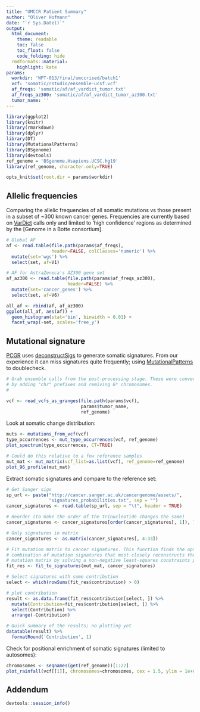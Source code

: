 ```yaml
---
title: "UMCCR Patient Summary"
author: "Oliver Hofmann"
date: "`r Sys.Date()`"
output:
  html_document:
    theme: readable
    toc: false
    toc_float: false
    code_folding: hide
  rmdformats::material:
    highlight: kate
params:
  workdir: 'WPT-013/final/umccrised/batch1' 
  vcf: 'somatic/rstudio/ensemble-ucsf.vcf'
  af_freqs: 'somatic/af/af_vardict_tumor.txt'
  af_freqs_az300: 'somatic/af/af_vardict_tumor_az300.txt'
  tumor_name: ''
---
```


```r
library(ggplot2)
library(knitr)
library(rmarkdown)
library(dplyr)
library(DT)
library(MutationalPatterns)
library(BSgenome)
library(devtools)
ref_genome = 'BSgenome.Hsapiens.UCSC.hg19'
library(ref_genome, character.only=TRUE)
```

```r
opts_knit$set(root.dir = params$workdir)
```

## Allelic frequencies

Comparing the allelic frequencies of all somatic mutations vs those present in a subset of ~300 known cancer genes. Frequencies are currently based on [VarDict](https://github.com/AstraZeneca-NGS/VarDict) calls only and limited to 'high confidence' regions as determined by the [Genome in a Botte consortium].

```r
# Global AF
af <- read.table(file.path(params$af_freqs),
                 header=FALSE, colClasses='numeric') %>%
  mutate(set='wgs') %>%
  select(set, af=V1) 

# AF for AstraZeneca's AZ300 gene set
af_az300 <- read.table(file.path(params$af_freqs_az300),
                       header=FALSE) %>%
  mutate(set='cancer_genes') %>%
  select(set, af=V6) 

all_af <- rbind(af, af_az300)
ggplot(all_af, aes(af)) + 
  geom_histogram(stat='bin', binwidth = 0.01) +
  facet_wrap(~set, scales='free_y')
```

## Mutational signature

[PCGR](https://github.com/sigven/pcgr) uses [deconstructSigs](https://cran.r-project.org/web/packages/deconstructSigs/index.html) to generate somatic signatures. From our experience it can miss signatures quite frequently; using [MutationalPatterns](http://bioconductor.org/packages/release/bioc/html/MutationalPatterns.html) to doublecheck.

```r
# Grab ensemble calls from the post-processing stage. These were converted 
# by adding "chr" prefixes and remiving G* chromosomes.
#

vcf <- read_vcfs_as_granges(file.path(params$vcf),
                            params$tumor_name,
                            ref_genome)
```

Look at somatic change distribution:

```r
muts <- mutations_from_vcf(vcf)
type_occurrences <- mut_type_occurrences(vcf, ref_genome)
plot_spectrum(type_occurrences, CT=TRUE) 

# Could do this relative to a few reference samples
mut_mat <- mut_matrix(vcf_list=as.list(vcf), ref_genome=ref_genome)
plot_96_profile(mut_mat)
```

Extract somatic signatures and compare to the reference set:

```r
# Get Sanger sigs
sp_url <- paste("http://cancer.sanger.ac.uk/cancergenome/assets/",
                "signatures_probabilities.txt", sep = "")
cancer_signatures <- read.table(sp_url, sep = "\t", header = TRUE)

# Reorder (to make the order of the trinucleotide changes the same)
cancer_signatures <- cancer_signatures[order(cancer_signatures[, 1]), ]

# Only signatures in matrix
cancer_signatures <- as.matrix(cancer_signatures[, 4:33])

# Fit mutation matrix to cancer signatures. This function finds the optimal linear 
# combination of mutation signatures that most closely reconstructs the
# mutation matrix by solving a non-negative least-squares constraints problem.
fit_res <- fit_to_signatures(mut_mat, cancer_signatures)

# Select signatures with some contribution
select <- which(rowSums(fit_res$contribution) > 0)

# plot contribution
result <- as.data.frame(fit_res$contribution[select, ]) %>%
  mutate(Contribution=fit_res$contribution[select, ]) %>%
  select(Contribution) %>%
  arrange(-Contribution)

# Quick summary of the results; no plotting yet
datatable(result) %>%
  formatRound('Contribution', 1)
```

Check for positional enrichment of somatic signatures (limited to autosomes):


```r
chromosomes <- seqnames(get(ref_genome))[1:22]
plot_rainfall(vcf[[1]], chromosomes=chromosomes, cex = 1.5, ylim = 1e+09 )
```

## Addendum

```r
devtools::session_info()
```